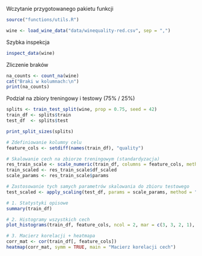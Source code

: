 Wczytanie przygotowanego pakietu funkcji
```r
source("functions/utils.R")
```

```r
wine <- load_wine_data("data/winequality-red.csv", sep = ",")
```

Szybka inspekcja
```r
inspect_data(wine)
```
Zliczenie braków
```r
na_counts <- count_na(wine)
cat("Braki w kolumnach:\n")
print(na_counts)
```
Podział na zbiory treningowy i testowy (75% / 25%)
```r
splits <- train_test_split(wine, prop = 0.75, seed = 42)
train_df <- splits$train
test_df  <- splits$test

print_split_sizes(splits)

```

```r
# Zdefiniowanie kolumny celu
feature_cols <- setdiff(names(train_df), "quality")

# Skalowanie cech na zbiorze treningowym (standardyzacja)
res_train_scale <- scale_numeric(train_df, columns = feature_cols, method = "standard")
train_scaled <- res_train_scale$df_scaled
scale_params <- res_train_scale$params

# Zastosowanie tych samych parametrów skalowania do zbioru testowego
test_scaled <- apply_scaling(test_df, params = scale_params, method = "standard")
```


```r
# 1. Statystyki opisowe
summary(train_df)

# 2. Histogramy wszystkich cech
plot_histograms(train_df, feature_cols, ncol = 2, mar = c(3, 3, 2, 1), oma = c(1, 1, 1, 1))

# 3. Macierz korelacji + heatmapa
corr_mat <- cor(train_df[, feature_cols])
heatmap(corr_mat, symm = TRUE, main = "Macierz korelacji cech")

```

